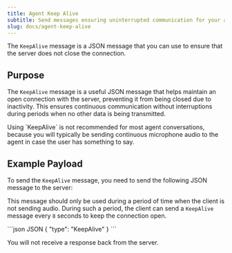 ```yaml
---
title: Agent Keep Alive
subtitle: Send messages ensuring uninterrupted communication for your agent.
slug: docs/agent-keep-alive
---
```


<div class="flex flex-row gap-2">
  <Markdown src="../snippets/va-stream-available.mdx" />
</div>

The `KeepAlive` message is a JSON message that you can use to ensure that the server does not close the connection.

## Purpose

The `KeepAlive` message is a useful JSON message that helps maintain an open connection with the server, preventing it from being closed due to inactivity. This ensures continuous communication without interruptions during periods when no other data is being transmitted.

<Info>
  Using `KeepAlive` is not recommended for most agent conversations, because you will typically be sending continuous microphone audio to the agent in case the user has something to say.
</Info>

## Example Payload

To send the `KeepAlive` message, you need to send the following JSON message to the server:

This message should only be used during a period of time when the client is not sending audio. During such a period, the client can send a `KeepAlive` message every `8` seconds to keep the connection open.


<CodeGroup>
  ```json JSON
  {
    "type": "KeepAlive"
  }
  ```
</CodeGroup>


You will not receive a response back from the server.



